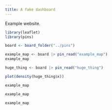 ```yaml
---
title: A fake dashboard
---
```


Example website.


```r
library(leaflet)
library(pins)

board <- board_folder("../pins")

example_map <- board |> pin_read("example_map")
example_map
```

```r
huge_thing <- board |> pin_read("huge_thing")

plot(density(huge_thing$x))
```

```r
example_map
```


```r
example_map
```


```r
example_map
```
